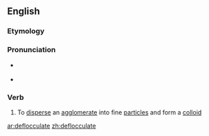 ==English==

===Etymology===
{{prefix|en|de|flocculate}}

===Pronunciation===
* {{a|UK}} {{IPA|/dɪˈflɒkjəleɪt/|lang=en}}
* {{a|US}} {{IPA|/dəˈflɑkjuleɪt/|lang=en}}

===Verb===
{{en-verb|deflocculat}}

# To [[disperse]] an [[agglomerate]] into fine [[particle]]s and form a [[colloid]]

[[ar:deflocculate]]
[[zh:deflocculate]]